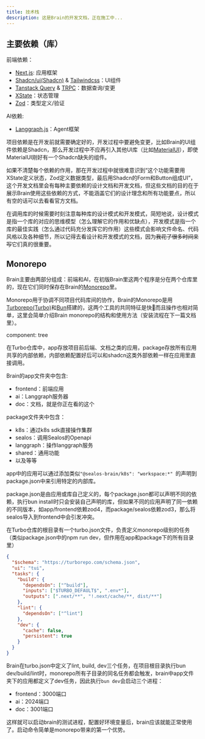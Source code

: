 ```yaml
---
title: 技术栈
description: 这是Brain的开发文档，正在施工中...
---
```


## 主要依赖（库）

前端依赖：
- [Next.js](https://nextjs.org/docs): 应用框架
- [Shadcn/ui(Shadcn)](https://ui.shadcn.com/docs/installation) & [Tailwindcss](https://tailwindcss.com/docs/installation/using-vite)：UI组件
- [Tanstack Query](https://tanstack.com/query/latest/docs/framework/react/overview) & [TRPC](https://trpc.io/docs)：数据查询/变更
- [XState](https://stately.ai/docs/xstate)：状态管理
- [Zod](https://zod.dev/)：类型定义/验证

AI依赖:
- [Langgraph.js](https://docs.langchain.com/oss/javascript/langgraph/overview)：Agent框架

项目依赖是在开发前就需要确定好的，开发过程中要避免变更，比如Brain的UI组件依赖是Shadcn，那么开发过程中不应再引入其他UI库（比如[MaterialUI](https://mui.com/material-ui/getting-started/)），即使MaterialUI刚好有一个Shadcn缺失的组件。

如果不清楚每个依赖的作用，那在开发过程中就很难意识到“这个功能需要用XState定义状态，Zod定义数据类型，最后用Shadcn的Form和Button组成UI”，这个开发文档里会有每种主要依赖的设计文档和开发文档，但这些文档的目的在于展示Brain使用这些依赖的方式，不能涵盖它们的设计理念和所有功能要点，所以有空的话可以去看看官方文档。

在调用库的时候需要时刻注意每种库的设计模式和开发模式，简短地说，设计模式是指一个库的对应的思维模型（怎么理解它的作用和优缺点），开发模式是指一个库的最佳实践（怎么通过代码充分发挥它的作用）这些模式会影响文件命名、代码风格以及各种细节，所以记得去看设计和开发模式的文档，因为~~我花了很多时间来写~~它们真的很重要。

## Monorepo
Brain主要由两部分组成：前端和AI，在初版Brain里这两个程序是分在两个仓库里的，现在它们同时保存在Brain的[Monorepo](https://github.com/Svring/sealos-brain)里。

Monorepo用于协调不同项目代码库间的协作，Brain的Monorepo是用[Turborepo(Turbo)](https://turborepo.com/docs)和[Bun](https://bun.com/)搭建的，这两个工具的共同特征是快💨而且操作也相对简单，这里会简单介绍Brain monorepo的结构和使用方法（安装流程在下一篇文档里）。

component: tree

在Turbo仓库中，app存放项目前后端、文档之类的应用，package存放所有应用共享的内部依赖，内部依赖配置好后可以和shadcn这类外部依赖一样在应用里直接调用。

Brain的app文件夹中包含:
- frontend：前端应用
- ai：Langgraph服务器
- doc：文档，就是你正在看的这个

package文件夹中包含：
- k8s：通过k8s sdk直接操作集群
- sealos：调用Sealos的Openapi
- langgraph：操作langgraph服务
- shared：通用功能
- 以及等等

app中的应用可以通过添加类似`"@sealos-brain/k8s": "workspace:*" `的声明到package.json中来引用特定的内部库。

package.json是由应用或库自己定义的，每个package.json都可以声明不同的依赖，执行bun install时只会安装自己声明的库，但如果不同的应用声明了同一依赖的不同版本，如app/frontend依赖zod4，而package/sealos依赖zod3，那么将sealos导入到frontend中会引发冲突。

在Turbo仓库的根目录有一个turbo.json文件，负责定义monorepo级别的任务（类似package.json中的npm run dev，但作用在app和package下的所有目录里）

``` json title="Brain的turbo.json"
{
  "$schema": "https://turborepo.com/schema.json",
  "ui": "tui",
  "tasks": {
    "build": {
      "dependsOn": ["^build"],
      "inputs": ["$TURBO_DEFAULT$", ".env*"],
      "outputs": [".next/**", "!.next/cache/**, dist/**"]
    },
    "lint": {
      "dependsOn": ["^lint"]
    },
    "dev": {
      "cache": false,
      "persistent": true
    }
  }
}

```

Brain在turbo.json中定义了lint, build, dev三个任务，在项目根目录执行bun dev/build/lint时，monorepo所有子目录的同名任务都会触发，brain中app文件夹下的应用都定义了dev任务，因此执行`bun dev`会启动三个进程：
- frontend：3000端口
- ai：2024端口
- doc：3001端口

这样就可以启动brain的测试进程，配置好环境变量后，brain应该就能正常使用了。启动命令简单是monorepo带来的第一个优势。